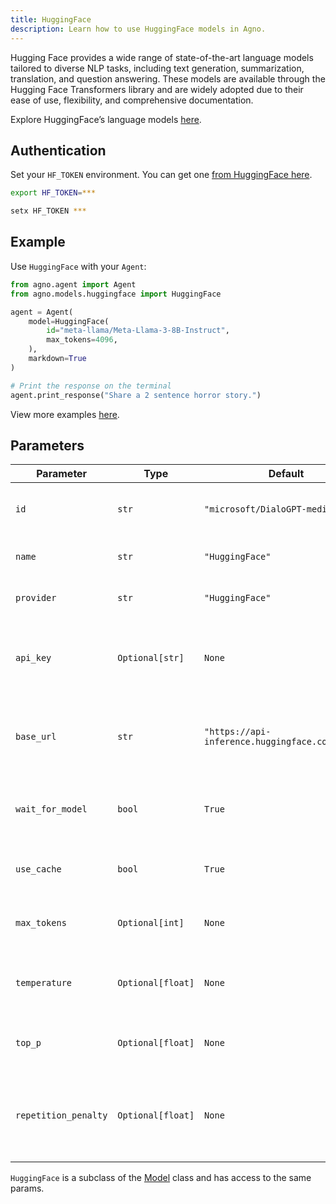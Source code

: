 ```yaml
---
title: HuggingFace
description: Learn how to use HuggingFace models in Agno.
---
```


Hugging Face provides a wide range of state-of-the-art language models tailored to diverse NLP tasks,
including text generation, summarization, translation, and question answering.
These models are available through the Hugging Face Transformers library and are widely
adopted due to their ease of use, flexibility, and comprehensive documentation.

Explore HuggingFace’s language models [here](https://huggingface.co/docs/text-generation-inference/en/supported_models).

## Authentication

Set your `HF_TOKEN` environment. You can get one [from HuggingFace here](https://huggingface.co/settings/tokens).

<CodeGroup>

```bash Mac
export HF_TOKEN=***
```

```bash Windows
setx HF_TOKEN ***
```

</CodeGroup>

## Example

Use `HuggingFace` with your `Agent`:

<CodeGroup>

```python agent.py
from agno.agent import Agent
from agno.models.huggingface import HuggingFace

agent = Agent(
    model=HuggingFace(
        id="meta-llama/Meta-Llama-3-8B-Instruct",
        max_tokens=4096,
    ),
    markdown=True
)

# Print the response on the terminal
agent.print_response("Share a 2 sentence horror story.")
```

</CodeGroup>

<Note> View more examples [here](/examples/models/huggingface/basic). </Note>

## Parameters

| Parameter         | Type               | Default                           | Description                                                           |
| ----------------- | ------------------ | --------------------------------- | --------------------------------------------------------------------- |
| `id`              | `str`              | `"microsoft/DialoGPT-medium"`     | The id of the Hugging Face model to use                              |
| `name`            | `str`              | `"HuggingFace"`                   | The name of the model                                                 |
| `provider`        | `str`              | `"HuggingFace"`                   | The provider of the model                                             |
| `api_key`         | `Optional[str]`    | `None`                            | The API key for Hugging Face (defaults to HF_TOKEN env var)          |
| `base_url`        | `str`              | `"https://api-inference.huggingface.co/models"` | The base URL for Hugging Face Inference API       |
| `wait_for_model`  | `bool`             | `True`                            | Whether to wait for the model to load if it's cold                   |
| `use_cache`       | `bool`             | `True`                            | Whether to use caching for faster inference                           |
| `max_tokens`      | `Optional[int]`    | `None`                            | Maximum number of tokens to generate                                  |
| `temperature`     | `Optional[float]`  | `None`                            | Controls randomness in the model's output                             |
| `top_p`           | `Optional[float]`  | `None`                            | Controls diversity via nucleus sampling                               |
| `repetition_penalty` | `Optional[float]` | `None`                           | Penalty for repeating tokens (higher values reduce repetition)       |

`HuggingFace` is a subclass of the [Model](/reference/models/model) class and has access to the same params.
